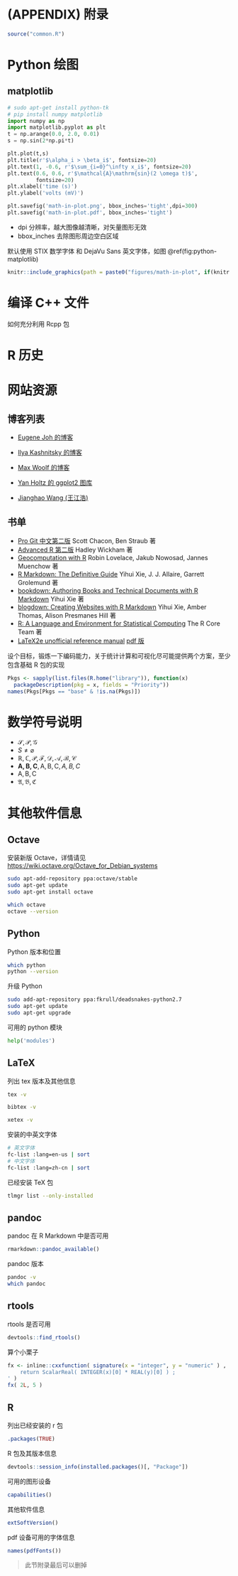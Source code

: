 \cleardoublepage 

# (APPENDIX) 附录 {-}

```r
source("common.R")
```

# Python 绘图

## matplotlib

```python
# sudo apt-get install python-tk
# pip install numpy matplotlib
import numpy as np
import matplotlib.pyplot as plt
t = np.arange(0.0, 2.0, 0.01)
s = np.sin(2*np.pi*t)

plt.plot(t,s)
plt.title(r'$\alpha_i > \beta_i$', fontsize=20)
plt.text(1, -0.6, r'$\sum_{i=0}^\infty x_i$', fontsize=20)
plt.text(0.6, 0.6, r'$\mathcal{A}\mathrm{sin}(2 \omega t)$',
         fontsize=20)
plt.xlabel('time (s)')
plt.ylabel('volts (mV)')

plt.savefig('math-in-plot.png', bbox_inches='tight',dpi=300)
plt.savefig('math-in-plot.pdf', bbox_inches='tight')
```

- dpi 分辨率，越大图像越清晰，对矢量图形无效
- bbox\_inches 去除图形周边空白区域

默认使用 STIX 数学字体 和 DejaVu Sans 英文字体，如图 \@ref(fig:python-matplotlib)

```r
knitr::include_graphics(path = paste0("figures/math-in-plot", if(knitr::is_latex_output()) ".pdf" else ".png"))
```


# 编译 C++ 文件

如何充分利用 Rcpp 包


# R 历史


# 网站资源

## 博客列表 {#blogger}

- [Eugene Joh 的博客](https://incidental-ideas.org/)
- [Ilya Kashnitsky 的博客](https://ikashnitsky.github.io/)
- [Max Woolf 的博客](http://minimaxir.com/)
- [Yan Holtz 的 ggplot2 图库](https://www.r-graph-gallery.com/)

- [Jianghao Wang (王江浩)](https://jianghao.github.io)

## 书单 {#books}

- [Pro Git 中文第二版](https://git-scm.com/book/zh/v2) Scott Chacon, Ben Straub 著
- [Advanced R 第二版](https://adv-r.hadley.nz/) Hadley Wickham 著
- [Geocomputation with R](https://geocompr.robinlovelace.net/) Robin Lovelace, Jakub Nowosad, Jannes Muenchow 著
- [R Markdown: The Definitive Guide](https://bookdown.org/yihui/rmarkdown/) Yihui Xie, J. J. Allaire, Garrett Grolemund 著
- [bookdown: Authoring Books and Technical Documents with R Markdown](https://bookdown.org/yihui/bookdown/) Yihui Xie 著
- [blogdown: Creating Websites with R Markdown](https://bookdown.org/yihui/blogdown/) Yihui Xie, Amber Thomas, Alison Presmanes Hill 著
- [R: A Language and Environment for Statistical Computing](https://xiangyun.netlify.com/pdf/refman.pdf) The R Core Team 著
- [LaTeX2e unofficial reference manual](http://tug.ctan.org/tex-archive/info/latex2e-help-texinfo/latex2e.html) [pdf 版](https://xiangyun.netlify.com/pdf/latex2e.pdf)

设个目标，锻炼一下编码能力，关于统计计算和可视化尽可能提供两个方案，至少包含基础 R 包的实现

```r
Pkgs <- sapply(list.files(R.home("library")), function(x)
  packageDescription(pkg = x, fields = "Priority"))
names(Pkgs[Pkgs == "base" & !is.na(Pkgs)])
```



# 数学符号说明 {#notations}

- $\mathcal{S,P,G}$
- $S \not= \varnothing$
- $\mathbb{R,C},\mathscr{P,F,D,A,B,C}$
- $\mathbf{A,B,C},\mathsf{A,B,C},\mathit{A,B,C}$
- $\mathrm{A,B,C}$ 
- $\mathfrak{A,B,C}$

# 其他软件信息 {#detail}

## Octave

安装新版 Octave，详情请见 <https://wiki.octave.org/Octave_for_Debian_systems>

```bash
sudo apt-add-repository ppa:octave/stable
sudo apt-get update
sudo apt-get install octave
```

```bash
which octave
octave --version
```

## Python

Python 版本和位置

```bash
which python
python --version
```

升级 Python

```bash
sudo add-apt-repository ppa:fkrull/deadsnakes-python2.7  
sudo apt-get update  
sudo apt-get upgrade  
```

可用的 python 模块

```python
help('modules')
```



## LaTeX 

列出 tex 版本及其他信息

```bash
tex -v
```

```bash
bibtex -v
```

```bash
xetex -v
```

安装的中英文字体

```bash
# 英文字体
fc-list :lang=en-us | sort
# 中文字体
fc-list :lang=zh-cn | sort
```

已经安装 TeX 包

```bash
tlmgr list --only-installed
```

## pandoc

pandoc 在 R Markdown 中是否可用

```r
rmarkdown::pandoc_available()
```

pandoc 版本

```bash
pandoc -v
which pandoc
```

## rtools

rtools 是否可用

```r
devtools::find_rtools()
```

算个小栗子

```r
fx <- inline::cxxfunction( signature(x = "integer", y = "numeric" ) , '
	return ScalarReal( INTEGER(x)[0] * REAL(y)[0] ) ;
' )
fx( 2L, 5 ) 
```


## R

列出已经安装的 r 包

```r
.packages(TRUE)
```

R 包及其版本信息

```r
devtools::session_info(installed.packages()[, "Package"])
```

可用的图形设备

```r
capabilities()
```

其他软件信息

```r
extSoftVersion()
```

pdf 设备可用的字体信息

```r
names(pdfFonts())
```


> 此节附录最后可以删掉
